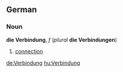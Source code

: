 ==German==
===Noun===
'''die Verbindung''', ''f'' (''plural'' '''die Verbindungen''')

# [[connection]]

[[de:Verbindung]]
[[hu:Verbindung]]